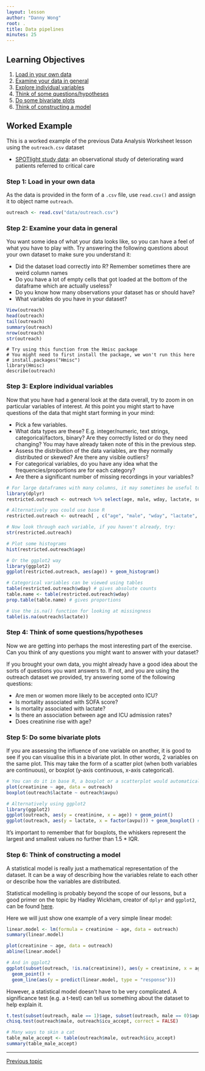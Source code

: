 ```yaml
---
layout: lesson
author: "Danny Wong"
root: .
title: Data pipelines
minutes: 25
---
```


<!-- rename file with the lesson name replacing template -->

## Learning Objectives 

1. [Load in your own data](#load)
2. [Examine your data in general](#examine)
3. [Explore individual variables](#exploration)
4. [Think of some questions/hypotheses](#hypotheses)
5. [Do some bivariate plots](#bivariate)
6. [Think of constructing a model](#model)

<!-- * Data Analysis Practical Worksheet - (v1) Danny

- [ ] Decide on the structure for analysis
- [ ] Create a example analysis for the Outreach dataset

 -->

## Worked Example

This is a worked example of the previous Data Analysis Worksheet lesson using the `outreach.csv` dataset

- [SPOTlight study data]({{page.dataurl_1 %}}): an observational study of deteriorating ward patients referred to critical care

<a name="load"></a>

### Step 1: Load in your own data

As the data is provided in the form of a `.csv` file, use `read.csv()` and assign it to object name `outreach`.

```r
outreach <- read.csv("data/outreach.csv")
```

<a name="examine"></a>

### Step 2: Examine your data in general

You want some idea of what your data looks like, so you can have a feel of what you have to play with. Try answering the following questions about your own dataset to make sure you understand it:

- Did the dataset load correctly into R? Remember sometimes there are weird column names
- Do you have a lot of empty cells that got loaded at the bottom of the dataframe which are actually useless?
- Do you know how many observations your dataset has or should have?
- What variables do you have in your dataset?

```r
View(outreach)
head(outreach)
tail(outreach)
summary(outreach)
nrow(outreach)
str(outreach)
```

```
# Try using this function from the Hmisc package
# You might need to first install the package, we won't run this here
# install.packages("Hmisc")
library(Hmisc)
describe(outreach)
```
<a name="exploration"></a>

### Step 3: Explore individual variables

Now that you have had a general look at the data overall, try to zoom in on particular variables of interest. At this point you might start to have questions of the data that might start forming in your mind:

- Pick a few variables.
- What data types are these? E.g. integer/numeric, text strings, categorical/factors, binary? Are they correctly listed or do they need changing? You may have already taken note of this in the previous step.
- Assess the distribution of the data variables, are they normally distributed or skewed? Are there any visible outliers?
- For categorical variables, do you have any idea what the frequencies/proportions are for each category?
- Are there a significant number of missing recordings in your variables?

```r
# For large dataframes with many columns, it may sometimes be useful to pick out a few of the variables you are interested in using select from the dplyr package
library(dplyr)
restricted.outreach <- outreach %>% select(age, male, wday, lactate, sofa_score, news_score, news_risk, hrate, bpsys, rrate, creatinine, icu_accept, dead28)

# Alternatively you could use base R
restricted.outreach <- outreach[ , c("age", "male", "wday", "lactate", "sofa_score", "news_score", "news_risk", "hrate", "bpsys", "rrate", "creatinine", "avpu", "icu_accept", "dead28")]

# Now look through each variable, if you haven't already, try:
str(restricted.outreach)

# Plot some histograms
hist(restricted.outreach$age)

# Or the ggplot2 way
library(ggplot2)
ggplot(restricted.outreach, aes(age)) + geom_histogram()

# Categorical variables can be viewed using tables
table(restricted.outreach$wday) # gives absolute counts
table.name <- table(restricted.outreach$wday)
prop.table(table.name) # gives proportions

# Use the is.na() function for looking at missingness
table(is.na(outreach$lactate))
```

<a name="hypotheses"></a>

### Step 4: Think of some questions/hypotheses

Now we are getting into perhaps the most interesting part of the exercise. Can you think of any questions you might want to answer with your dataset?

If you brought your own data, you might already have a good idea about the sorts of questions you want answers to. If not, and you are using the outreach dataset we provided, try answering some of the following questions:

- Are men or women more likely to be accepted onto ICU?
- Is mortality associated with SOFA score?
- Is mortality associated with lactate?
- Is there an association between age and ICU admission rates?
- Does creatinine rise with age?

<a name="bivariate"></a>

### Step 5: Do some bivariate plots

If you are assessing the influence of one variable on another, it is good to see if you can visualise this in a bivariate plot. In other words, 2 variables on the same plot. This may take the form of a scatter plot (when both variables are continuous), or boxplot (y-axis continuous, x-axis categorical). 
```r
# You can do it in base R, a boxplot or a scatterplot would automatically be selected
plot(creatinine ~ age, data = outreach)
boxplot(outreach$lactate ~ outreach$avpu) 

# Alternatively using ggplot2
library(ggplot2)
ggplot(outreach, aes(y = creatinine, x = age)) + geom_point()
ggplot(outreach, aes(y = lactate, x = factor(avpu))) + geom_boxplot() # For a boxplot
```

It's important to remember that for boxplots, the whiskers represent the largest and smallest values no further than 1.5 * IQR.

<a name="model"></a>

### Step 6: Think of constructing a model

A statistical model is really just a mathematical representation of the dataset. It can be a way of describing how the variables relate to each other or describe how the variables are distributed.

Statistical modelling is probably beyond the scope of our lessons, but a good primer on the topic by Hadley Wickham, creator of `dplyr` and `ggplot2`, can be found [here](http://r4ds.had.co.nz/model-intro.html).

Here we will just show one example of a very simple linear model:

```r
linear.model <- lm(formula = creatinine ~ age, data = outreach)
summary(linear.model)

plot(creatinine ~ age, data = outreach)
abline(linear.model)

# And in ggplot2
ggplot(subset(outreach, !is.na(creatinine)), aes(y = creatinine, x = age)) +
  geom_point() + 
  geom_line(aes(y = predict(linear.model, type = "response")))
```

However, a statistical model doesn't have to be very complicated. A significance test (e.g. a t-test) can tell us something about the dataset to help explain it. 

```r
t.test(subset(outreach, male == 1)$age, subset(outreach, male == 0)$age)
chisq.test(outreach$male, outreach$icu_accept, correct = FALSE)

# Many ways to skin a cat
table_male_accept <- table(outreach$male, outreach$icu_accept) 
summary(table_male_accept)
```

---

[Previous topic](06-lesson-06-dataviz.html) 
